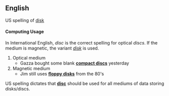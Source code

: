 ==English==

US spelling of [[disk]]

====Computing Usage====
In International English, ''disc'' is the correct spelling for optical ''discs''. If the medium is magnetic, the variant ''[[disk]]'' is used.

#Optical medium
#*Gazza bought some blank '''[[compact disc]]s''' yesterday
#Magnetic medium
#*Jim still uses '''[[floppy disk]]s''' from the 80's

US spelling dictates that '''[[disc]]''' should be used for all mediums of data storing disks/discs.